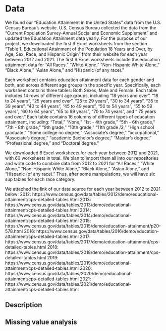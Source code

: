 # Data
We found our "Education Attainment in the United States" data from the U.S. Census Bureau's website. U.S. Census Bureau collected the data from the "Current Population Survey-Annual Social and Economic Supplement" and updated the Education Attainment data yearly. For the purpose of our project, we downloaded the first 6 Excel worksheets from the section "Table 1. Educational Attainment of the Population 18 Years and Over, by Age, Sex, Race, and Hispanic Origin" from their website for each year between 2012 and 2021. The first 6 Excel worksheets include the education attainment data for "All Races," "White Alone," "Non-Hispanic White Alone," "Black Alone," "Asian Alone," and "Hispanic (of any race)." 

Each worksheet contains education attainment data for each gender and both, and across different age groups in the specific year. Specifically, each worksheet contains three tables: Both Sexes, Male and Female. Each table includes 14 rows of different age groups, including "18 years and over", "18 to 24 years", "25 years and over", “25 to 29 years", "30 to 34 years", “35 to 39 years”, “40 to 44 years”, “45 to 49 years”, “50 to 54 years”, “55 to 59 years”, “60 to 64 years”, “65 to 69 years”, “70 to 74 years”, and “ 75 years and over.” Each table contains 16 columns of different types of education attainment, including: “Total,” “None,” “1st - 4th grade,” “5th - 6th grade,” “7th - 8th grade,” “9th grade,” “10th grade,” “11th grade /2,” “High school graduate,” “Some college no degree,” “Associate's degree,” “occupational,” “Associate's degree,” “academic Bachelor's degree,” “Master's degree,” “Professional degree,” and “Doctoral degree.”

We downloaded 6 Excel worksheets for each year between 2012 and 2021, with 60 worksheets in total. We plan to import them all into our repositories and write code to combine data from 2012 to 2021 for "All Races," "White Alone," "Non-Hispanic White Alone," "Black Alone," "Asian Alone," and "Hispanic (of any race)." Thus, after some manipulations, we will have six sup tables for each race category.

We attached the link of our data source for each year between 2012 to 2021 below: 
2012: https://www.census.gov/data/tables/2012/demo/educational-attainment/cps-detailed-tables.html
2013: https://www.census.gov/data/tables/2013/demo/educational-attainment/cps-detailed-tables.html
2014: https://www.census.gov/data/tables/2014/demo/educational-attainment/cps-detailed-tables.html
2015: https://www.census.gov/data/tables/2015/demo/education-attainment/p20-578.html
2016: https://www.census.gov/data/tables/2016/demo/education-attainment/cps-detailed-tables.html
2017: https://www.census.gov/data/tables/2017/demo/education-attainment/cps-detailed-tables.html
2018: https://www.census.gov/data/tables/2018/demo/education-attainment/cps-detailed-tables.html
2019: https://www.census.gov/data/tables/2019/demo/educational-attainment/cps-detailed-tables.html
2020: https://www.census.gov/data/tables/2020/demo/educational-attainment/cps-detailed-tables.html
2021: https://www.census.gov/data/tables/2021/demo/educational-attainment/cps-detailed-tables.html 



## Description

## Missing value analysis
